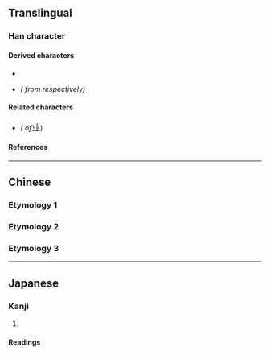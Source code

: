 {{also|業|北}}
<!-- may be replaced by zh-forms -->
{{character info}}
==Translingual==
{{stroke order|strokes=5}}

===Han character===
{{Han char|rn=1|rad=一|as=04|sn=5|four=32100|canj=TC,XTC|ids=⿶䒑⿰丨丨}}

====Derived characters====
* {{l|mul|[[𭠙]], [[𮌌]], [[𬒆]], [[𬬼]], [[𬰺]], [[邺]], [[𢈀]], [[𢨼]], [[𫁺]], [[𭜝]], [[𭛁]], [[菐]]}}
* {{l|mul|[[亚]], [[显]], [[壶]], [[虚]]}} ''({{w|Simplified Chinese|Simplified}} from {{l|mul|[[亞]], [[顯]], [[壺]], [[虛]]}} respectively)''

====Related characters====
* {{l|mul|[[業]]}} ''({{w|Traditional Chinese|Traditional form}} of ''<big>业</big>)

====References====
{{Han ref|kx=0078.021|hdz=10015.040|uh=4E1A}}

----

==Chinese==

===Etymology 1===
{{zh-see|業}}

===Etymology 2===
{{zh-see|丘|v}}

===Etymology 3===
{{zh-see|北|v}}

----

==Japanese==

===Kanji===
{{ja-kanji|grade=|rs=一04}}

# {{alternative form of|ja|北}}

====Readings====
{{ja-readings
|goon=ほく
|kanon=ほく
|kun=きた-, に-げる}}